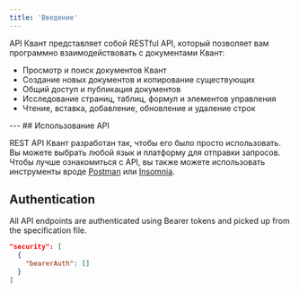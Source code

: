 ```yaml
---
title: 'Введение'
---
```

API Квант представляет собой RESTful API, который позволяет вам программно взаимодействовать с документами Квант:

<ul>
  <li>Просмотр и поиск документов Квант</li>
  <li>Создание новых документов и копирование существующих</li>
  <li>Общий доступ и публикация документов</li>
  <li>Исследование страниц, таблиц, формул и элементов управления</li>
  <li>Чтение, вставка, добавление, обновление и удаление строк</li>
</ul>
---
## Использование API

REST API Квант разработан так, чтобы его было просто использовать. Вы можете выбрать любой язык и платформу для отправки запросов. Чтобы лучше ознакомиться с API, вы также можете использовать инструменты вроде [Postman](https://www.postman.com/) или [Insomnia](https://mintlify.com/docs/api-playground/mdx/configuration).

## Authentication

All API endpoints are authenticated using Bearer tokens and picked up from the specification file.

```json
"security": [
  {
    "bearerAuth": []
  }
]
```
